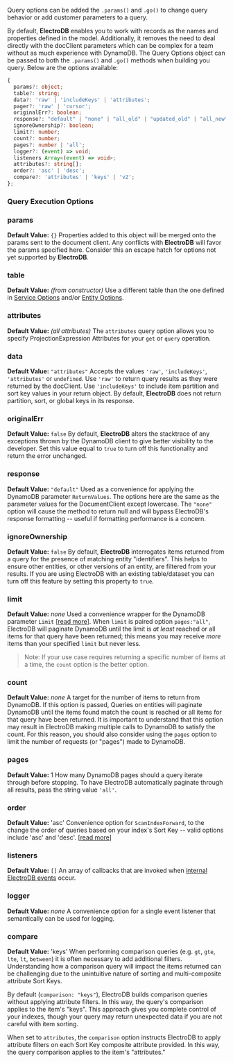 Query options can be added the `.params()` and `.go()` to change query behavior or add customer parameters to a query.

By default, **ElectroDB** enables you to work with records as the names and properties defined in the model. Additionally, it removes the need to deal directly with the docClient parameters which can be complex for a team without as much experience with DynamoDB. The Query Options object can be passed to both the `.params()` and `.go()` methods when building you query. Below are the options available:

```typescript
{
  params?: object;
  table?: string;
  data?: 'raw' | 'includeKeys' | 'attributes';
  pager?: 'raw' | 'cursor';
  originalErr?: boolean;
  response?: "default" | "none" | "all_old" | "updated_old" | "all_new" | "updated_new";
  ignoreOwnership?: boolean;
  limit?: number;
  count?: number;
  pages?: number | 'all';
  logger?: (event) => void;
  listeners Array<(event) => void>;
  attributes?: string[];
  order?: 'asc' | 'desc';
  compare?: 'attributes' | 'keys' | 'v2';
};
```

### Query Execution Options

### params
**Default Value:** `{}`
Properties added to this object will be merged onto the params sent to the document client. Any conflicts with **ElectroDB** will favor the params specified here. Consider this an escape hatch for options not yet supported by **ElectroDB**.

### table
**Default Value:** _(from constructor)_
Use a different table than the one defined in [Service Options](/en/modeling/service#options) and/or [Entity Options](/en/modeling/entity#entity-options).

### attributes
**Default Value:** _(all attributes)_
The `attributes` query option allows you to specify ProjectionExpression Attributes for your `get` or `query` operation.

### data
**Default Value:** `"attributes"`
Accepts the values `'raw'`, `'includeKeys'`, `'attributes'` or `undefined`. Use `'raw'` to return query results as they were returned by the docClient. Use `'includeKeys'` to include item partition and sort key values in your return object. By default, **ElectroDB** does not return partition, sort, or global keys in its response.

### originalErr
**Default Value:** `false`
By default, **ElectroDB** alters the stacktrace of any exceptions thrown by the DynamoDB client to give better visibility to the developer. Set this value equal to `true` to turn off this functionality and return the error unchanged.

### response
**Default Value:** `"default"`
Used as a convenience for applying the DynamoDB parameter `ReturnValues`. The options here are the same as the parameter values for the DocumentClient except lowercase. The `"none"` option will cause the method to return null and will bypass ElectroDB's response formatting -- useful if formatting performance is a concern.

### ignoreOwnership
**Default Value:** `false`
By default, **ElectroDB** interrogates items returned from a query for the presence of matching entity "identifiers". This helps to ensure other entities, or other versions of an entity, are filtered from your results. If you are using ElectroDB with an existing table/dataset you can turn off this feature by setting this property to `true`.

### limit
**Default Value:** _none_
Used a convenience wrapper for the DynamoDB parameter `Limit` [[read more](https://docs.aws.amazon.com/amazondynamodb/latest/APIReference/API_Query.html#DDB-Query-request-Limit)]. When `limit` is paired option `pages:"all"`, ElectroDB will paginate DynamoDB until the limit is _at least_ reached or all items for that query have been returned; this means you may receive _more_ items than your specified `limit` but never less.

> Note: If your use case requires returning a specific number of items at a time, the `count` option is the better option.

### count
**Default Value:** _none_
A target for the number of items to return from DynamoDB. If this option is passed, Queries on entities will paginate DynamoDB until the items found match the count is reached or all items for that query have been returned. It is important to understand that this option may result in ElectroDB making multiple calls to DynamoDB to satisfy the count. For this reason, you should also consider using the `pages` option to limit the number of requests (or "pages") made to DynamoDB.

### pages
**Default Value:** 1
How many DynamoDB pages should a query iterate through before stopping. To have ElectroDB automatically paginate through all results, pass the string value `'all'`.

### order
**Default Value:** 'asc'
Convenience option for `ScanIndexForward`, to the change the order of queries based on your index's Sort Key -- valid options include 'asc' and 'desc'. [[read more](https://docs.aws.amazon.com/amazondynamodb/latest/APIReference/API_Query.html)]

### listeners
**Default Value:** `[]`
An array of callbacks that are invoked when [internal ElectroDB events](#events) occur.

### logger
**Default Value:** _none_
A convenience option for a single event listener that semantically can be used for logging.

### compare
**Default Value:** 'keys'
When performing comparison queries (e.g. `gt`, `gte`, `lte`, `lt`, `between`) it is often necessary to add additional filters. Understanding how a comparison query will impact the items returned can be challenging due to the unintuitive nature of sorting and multi-composite attribute Sort Keys.

By default (`comparison: "keys"`), ElectroDB builds comparison queries without applying attribute filters. In this way, the query's comparison applies to the item's "keys". This approach gives you complete control of your indexes, though your query may return unexpected data if you are not careful with item sorting.

When set to `attributes`, the `comparison` option instructs ElectroDB to apply attribute filters on each Sort Key composite attribute provided. In this way, the query comparison applies to the item's "attributes."
